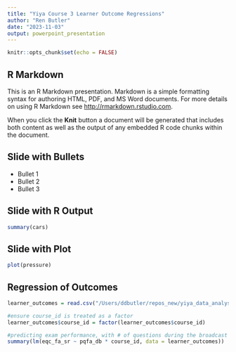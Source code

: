 ```yaml
---
title: "Yiya Course 3 Learner Outcome Regressions"
author: "Ren Butler"
date: "2023-11-03"
output: powerpoint_presentation
---
```


```r
knitr::opts_chunk$set(echo = FALSE)
```

## R Markdown

This is an R Markdown presentation. Markdown is a simple formatting syntax for authoring HTML, PDF, and MS Word documents. For more details on using R Markdown see <http://rmarkdown.rstudio.com>.

When you click the **Knit** button a document will be generated that includes both content as well as the output of any embedded R code chunks within the document.

## Slide with Bullets

- Bullet 1
- Bullet 2
- Bullet 3

## Slide with R Output

```r
summary(cars)
```

## Slide with Plot

```r
plot(pressure)
```
## Regression of Outcomes

```r
learner_outcomes = read.csv("/Users/ddbutler/repos_new/yiya_data_analysis/data/processed/course_3_outcomes_paid_users.csv")

#ensure course_id is treated as a factor
learner_outcomes$course_id = factor(learner_outcomes$course_id)
```


```r
#predicting exam performance, with # of questions during the broadcast and the registration cluster, with interaction
summary(lm(eqc_fa_sr ~ pqfa_db * course_id, data = learner_outcomes))
```